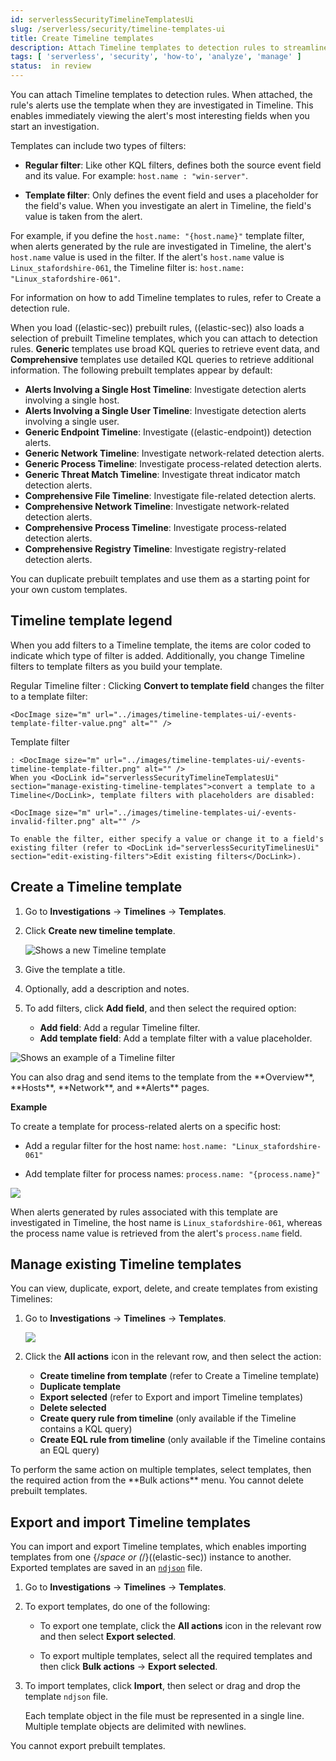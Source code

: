 ```yaml
---
id: serverlessSecurityTimelineTemplatesUi
slug: /serverless/security/timeline-templates-ui
title: Create Timeline templates
description: Attach Timeline templates to detection rules to streamline investigations.
tags: [ 'serverless', 'security', 'how-to', 'analyze', 'manage' ]
status:  in review
---
```


<div id="timeline-templates-ui"></div>

You can attach Timeline templates to detection rules. When attached, the rule's alerts use the template when they are investigated in Timeline. This enables immediately viewing the alert's most interesting fields when you start an investigation.

Templates can include two types of filters:

* **Regular filter**: Like other KQL filters, defines both the source event field and its value. For example: `host.name : "win-server"`.

* **Template filter**: Only defines the event field and uses a placeholder
    for the field's value. When you investigate an alert in Timeline, the field's value is taken from the alert.

For example, if you define the `host.name: "{host.name}"` template filter, when alerts generated by the rule are investigated in Timeline, the alert's
`host.name` value is used in the filter. If the alert's `host.name` value is
`Linux_stafordshire-061`, the Timeline filter is:
`host.name: "Linux_stafordshire-061"`.

<DocCallOut title="Note">
For information on how to add Timeline templates to rules, refer to <DocLink id="serverlessSecurityRulesUiCreate">Create a detection rule</DocLink>.
</DocCallOut>

When you load ((elastic-sec)) prebuilt rules, ((elastic-sec)) also loads a selection of prebuilt Timeline templates, which you can attach to detection rules. **Generic** templates use broad KQL queries to retrieve event data, and **Comprehensive** templates use detailed KQL queries to retrieve additional information. The following prebuilt templates appear by default:

* **Alerts Involving a Single Host Timeline**: Investigate detection alerts involving a single host.
* **Alerts Involving a Single User Timeline**: Investigate detection alerts involving a single user.
* **Generic Endpoint Timeline**: Investigate ((elastic-endpoint)) detection alerts.
* **Generic Network Timeline**: Investigate network-related detection alerts.
* **Generic Process Timeline**: Investigate process-related detection alerts.
* **Generic Threat Match Timeline**: Investigate threat indicator match detection alerts.
* **Comprehensive File Timeline**: Investigate file-related detection alerts.
* **Comprehensive Network Timeline**: Investigate network-related detection alerts.
* **Comprehensive Process Timeline**: Investigate process-related detection alerts.
* **Comprehensive Registry Timeline**: Investigate registry-related detection alerts.

<DocCallOut title="Tip">
You can <DocLink id="serverlessSecurityTimelineTemplatesUi" section="manage-existing-timeline-templates">duplicate prebuilt templates</DocLink> and use them as
a starting point for your own custom templates.
</DocCallOut>

<div id="template-legend-ui"></div>

## Timeline template legend

When you add filters to a Timeline template, the items are color coded to
indicate which type of filter is added. Additionally, you change Timeline
filters to template filters as you build your template.

Regular Timeline filter 
    : Clicking **Convert to template field** changes the filter to a template filter:

    <DocImage size="m" url="../images/timeline-templates-ui/-events-template-filter-value.png" alt="" />

Template filter 

    : <DocImage size="m" url="../images/timeline-templates-ui/-events-timeline-template-filter.png" alt="" />  
    When you <DocLink id="serverlessSecurityTimelineTemplatesUi" section="manage-existing-timeline-templates">convert a template to a Timeline</DocLink>, template filters with placeholders are disabled:

    <DocImage size="m" url="../images/timeline-templates-ui/-events-invalid-filter.png" alt="" />

    To enable the filter, either specify a value or change it to a field's existing filter (refer to <DocLink id="serverlessSecurityTimelinesUi" section="edit-existing-filters">Edit existing filters</DocLink>).

<div id="create-timeline-template"></div>

## Create a Timeline template

1. Go to **Investigations** -> **Timelines** -> **Templates**.
1. Click **Create new timeline template**.

    ![Shows a new Timeline template](../images/timeline-templates-ui/-events-create-template-ui.png)

1. Give the template a title.
1. Optionally, add a description and notes.
1. To add filters, click **Add field**, and then select the required option:

    * **Add field**: Add a regular Timeline filter.
    * **Add template field**: Add a template filter with a value placeholder.

![Shows an example of a Timeline filter](../images/timeline-templates-ui/-events-create-a-timeline-filter.png)

<DocCallOut title="Tip">
You can also drag and send items to the template from the **Overview**,
**Hosts**, **Network**, and **Alerts** pages.
</DocCallOut>

**Example**

To create a template for process-related alerts on a specific host:

* Add a regular filter for the host name:
    `host.name: "Linux_stafordshire-061"`

* Add template filter for process names: `process.name: "{process.name}"`

![](../images/timeline-templates-ui/-events-template-query-example.png)

When alerts generated by rules associated with this template are investigated
in Timeline, the host name is `Linux_stafordshire-061`, whereas the process name
value is retrieved from the alert's `process.name` field.

<div id="man-templates-ui"></div>

## Manage existing Timeline templates

You can view, duplicate, export, delete, and create templates from existing Timelines:

1. Go to **Investigations** -> **Timelines** -> **Templates**.

    ![](../images/timeline-templates-ui/-events-all-actions-timeline-ui.png)

1. Click the **All actions** icon in the relevant row, and then select the action:

    * **Create timeline from template** (refer to <DocLink id="serverlessSecurityTimelineTemplatesUi" section="create-a-timeline-template">Create a Timeline template</DocLink>)
    * **Duplicate template**
    * **Export selected** (refer to <DocLink id="serverlessSecurityTimelineTemplatesUi" section="export-and-import-timeline-templates">Export and import Timeline templates</DocLink>)
    * **Delete selected**
    * **Create query rule from timeline** (only available if the Timeline contains a KQL query)
    * **Create EQL rule from timeline** (only available if the Timeline contains an EQL query)

<DocCallOut title="Tip">
To perform the same action on multiple templates, select templates, then the required action from the **Bulk actions** menu.
</DocCallOut>

<DocCallOut title="Note">
You cannot delete prebuilt templates.
</DocCallOut>

<div id="import-export-timeline-templates"></div>

## Export and import Timeline templates

You can import and export Timeline templates, which enables importing templates from one {/*space or (*/}((elastic-sec)) instance to another. Exported templates are saved in an [`ndjson`](http://ndjson.org) file.

1. Go to **Investigations** -> **Timelines** -> **Templates**.
1. To export templates, do one of the following:

    * To export one template, click the **All actions** icon in the relevant row and then select **Export selected**.

    * To export multiple templates, select all the required templates and then click **Bulk actions** -> **Export selected**.

1. To import templates, click **Import**, then select or drag and drop the template `ndjson` file.

    <DocCallOut title="Note">
    Each template object in the file must be represented in a single line.
    Multiple template objects are delimited with newlines.
    </DocCallOut>

<DocCallOut title="Note">
You cannot export prebuilt templates.
</DocCallOut>


